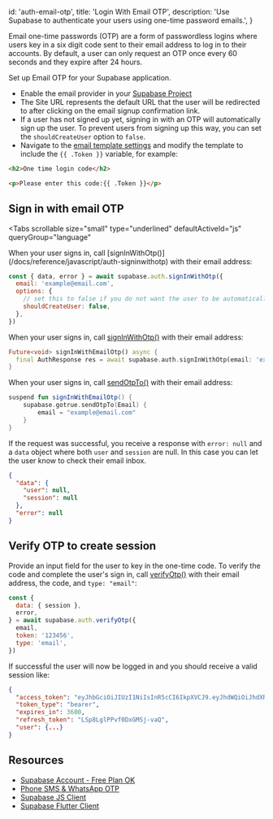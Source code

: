 
  id: 'auth-email-otp',
  title: 'Login With Email OTP',
  description: 'Use Supabase to authenticate your users using one-time password emails.',
}

Email one-time passwords (OTP) are a form of passwordless logins where users key in a six digit code sent to their email address to log in to their accounts. By default, a user can only request an OTP once every 60 seconds and they expire after 24 hours.

Set up Email OTP for your Supabase application.

- Enable the email provider in your [Supabase Project](/dashboard/project/_/auth/providers)
- The Site URL represents the default URL that the user will be redirected to after clicking on the email signup confirmation link.
- If a user has not signed up yet, signing in with an OTP will automatically sign up the user. To prevent users from signing up this way, you can set the `shouldCreateUser` option to `false`.
- Navigate to the [email template settings](/dashboard/project/_/auth/templates) and modify the template to include the `{{ .Token }}` variable, for example:

```html
<h2>One time login code</h2>

<p>Please enter this code:{{ .Token }}</p>
```

## Sign in with email OTP

<Tabs
  scrollable
  size="small"
  type="underlined"
  defaultActiveId="js"
  queryGroup="language"
>
<TabPanel id="js" label="JavaScript">
When your user signs in, call [signInWithOtp()](/docs/reference/javascript/auth-signinwithotp) with their email address:

```js
const { data, error } = await supabase.auth.signInWithOtp({
  email: 'example@email.com',
  options: {
    // set this to false if you do not want the user to be automatically signed up
    shouldCreateUser: false,
  },
})
```

</TabPanel>
<TabPanel id="dart" label="Dart">

When your user signs in, call [signInWithOtp()](/docs/reference/dart/auth-signinwithotp) with their email address:

```dart
Future<void> signInWithEmailOtp() async {
  final AuthResponse res = await supabase.auth.signInWithOtp(email: 'example@email.com');
}
```

</TabPanel>
<TabPanel id="kotlin" label="Kotlin">

When your user signs in, call [sendOtpTo()](/docs/reference/kotlin/auth-signinwithotp) with their email address:

```kotlin
suspend fun signInWithEmailOtp() {
	supabase.gotrue.sendOtpTo(Email) {
		email = "example@email.com"
	}
}
```

</TabPanel>
</Tabs>

If the request was successful, you receive a response with `error: null` and a `data` object where both `user` and `session` are null. In this case you can let the user know to check their email inbox.

```json
{
  "data": {
    "user": null,
    "session": null
  },
  "error": null
}
```

## Verify OTP to create session

Provide an input field for the user to key in the one-time code. To verify the code and complete the user's sign in, call [verifyOtp()](/docs/reference/javascript/auth-verifyotp) with their email address, the code, and `type: "email"`:

```js
const {
  data: { session },
  error,
} = await supabase.auth.verifyOtp({
  email,
  token: '123456',
  type: 'email',
})
```

If successful the user will now be logged in and you should receive a valid session like:

```json
{
  "access_token": "eyJhbGciOiJIUzI1NiIsInR5cCI6IkpXVCJ9.eyJhdWQiOiJhdXRoZW50aWNhdGVkIiwiZXhwIjoxNjI3MjkxNTc3LCJzdWIiOiJmYTA2NTQ1Zi1kYmI1LTQxY2EtYjk1NC1kOGUyOTg4YzcxOTEiLCJlbWFpbCI6IiIsInBob25lIjoiNjU4NzUyMjAyOSIsImFwcF9tZXRhZGF0YSI6eyJwcm92aWRlciI6InBob25lIn0sInVzZXJfbWV0YWRhdGEiOnt9LCJyb2xlIjoiYXV0aGVudGljYXRlZCJ9.1BqRi0NbS_yr1f6hnr4q3s1ylMR3c1vkiJ4e_N55dhM",
  "token_type": "bearer",
  "expires_in": 3600,
  "refresh_token": "LSp8LglPPvf0DxGMSj-vaQ",
  "user": {...}
}
```

## Resources

- [Supabase Account - Free Plan OK](https://supabase.com)
- [Phone SMS & WhatsApp OTP](/docs/guides/auth/phone-login)
- [Supabase JS Client](https://github.com/supabase/supabase-js)
- [Supabase Flutter Client](https://github.com/supabase/supabase-flutter)



